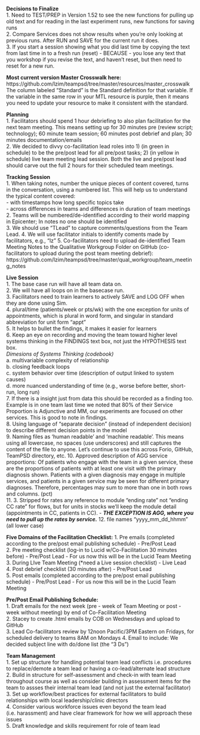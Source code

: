 **Decisions to Finalize**  
1. Need to TEST/PREP in Version 1.52 to see the new functions for pulling up old text and for reading in the last experiment runs, new functions for saving runs  
2. Compare Services does not show results when you're only looking at previous runs. After RUN and SAVE for the current run it does.  
3. If you start a session showing what you did last time by copying the text from last time in to a fresh run (reset) - BECAUSE - you lose any text that you workshop if you revise the text, and haven't reset, but then need to reset for a new run.  

**Most current version Master Crosswalk here:** https://github.com/lzim/teampsd/tree/master/resources/master_crosswalk
The column labeled "Standard" is the Standard definition for that variable. If the variable in the same row in your MTL resource is purple, then it means you need to update your resource to make it consistent with the standard.  

**Planning**  
1. Facilitators should spend 1 hour debriefing to also plan facilitation for the next team meeting. This means setting up for 30 minutes pre (review script; technology); 60 minute team session; 60 minutes post debrief and plan; 30 minutes documentation/emails  
2. We decided to divvy co-facilitation lead roles into 1) (in green in schedule) to be the pre/post lead for all pre/post tasks; 2) (in yellow in schedule) live team meeting lead session. Both the live and pre/post lead should carve out the full 2 hours for their scheduled team meetings.  

**Tracking Session**  
1. When taking notes, number the unique pieces of content covered, turns in the conversation,  using a numbered list. This will help us to understand the typical content covered:  
- with timestamps how long specific topics take  
- across differences in teams and differences in duration of team meetings  
2. Teams will be numbered/de-identified according to their world mapping in Epicenter; In notes no one should be identified  
3. We should use "TLead" to capture comments/questions from the Team Lead.
4. We will use facilitator initials to identify coments made by facilitators, e.g., "lz"
5. Co-facilitators need to upload de-identified Team Meeting Notes to the Qualitative Workgroup Folder on GitHub (co-facilitators to upload during the post team meeting debrief): https://github.com/lzim/teampsd/tree/master/qual_workgroup/team_meeting_notes  

**Live Session**  
1. The base case run will have all team data on.  
2. We will have all loops on in the basecase run.  
3. Facilitators need to train learners to actively SAVE and LOG OFF when they are done using Sim.  
4. plural/time (patients/week or pts/wk) with the one exception for units of appointments, which is plural in word form, and singular in standard abbreviation for unit form "appt"  
5. It helps to bullet the findings, it makes it easier for learners  
6. Keep an eye on recording and moving the team toward higher level systems thinking in the FINDINGS text box, not just the HYPOTHESIS text box.  
	*Dimesions of Systems Thinking (codebook)*  
	a. multivariable complexity of relationship  
	b. closing feedback loops  
	c. system behavior over time (description of output linked to system causes)  
	d. more nuanced understanding of time (e.g., worse before better, short-run, long run)  
7. If there is a insight just from data this should be recorded as a finding too. Example is in one team last time we noted that 80% of their Service Proportion is Adjunctive and MM, our experiments are focused on other services. This is good to note in findings.  
8. Using language of "separate decision" (instead of independent decision) to describe different decision points in the model  
9. Naming files as 'human readable' and 'machine readable'. This means using all lowercase, no spaces (use underscores) and still captures the content of the file to anyone. Let's continue to use this across Forio, GitHub, TeamPSD directory, etc. 
10. Approved description of AGG service proportions: Of patients who engage with the team in a given service, these are the proportions of patients with at least one visit with the primary diagnosis shown.  Patients with a given diagnosis may engage in multiple services, and patients in a given service may be seen for different primary diagnoses.  Therefore, percentages may sum to more than one in both rows and columns. (pct)   
11. 3. Stripped for rates any reference to module "ending rate" not "ending CC rate" for flows, but for units in stocks we'll keep the module detail (appointments in CC, patients in CC). - ***THE EXCEPTION IS AGG, where you need to pull up the rates by service.*** 
12. file names "yyyy_mm_dd_hhmm" (all lower case)  

**Five Domains of the Facilitation Checklist:**
1. Pre emails (completed according to the pre/post email publishing schedule) - Pre/Post Lead  
2. Pre meeting checklist (log-in to Lucid w/Co-Facilitation 30 minutes before) - Pre/Post Lead - For us now this will be in the Lucid Team Meeting  
3. During LIve Team Meeting (*need a Live session checklist) - Live Lead  
4. Post debrief checklist (30 minutes after) - Pre/Post Lead  
5. Post emails (completed according to the pre/post email publishing schedule) - Pre/Post Lead - For us now this will be in the Lucid Team Meeting  

**Pre/Post Email Publishing Schedule:**  
1. Draft emails for the next week (pre - week of Team Meeting or post - week without meeting) by end of Co-Facilitation Meeting  
2. Stacey to create .html emails by COB on Wednesdays and upload to GitHub  
3. Lead Co-facilitators review by 12noon Pacific/3PM Eastern on Fridays, for scheduled delivery to teams 8AM on Mondays
4. Email to include:  We decided subject line with do/done list (the "3 Ds")
	
**Team Management**  
1. Set up structure for handling potential team lead conflicts i.e. procedures to replace/demote a team lead or having a co-lead/alternate lead structure  
2. Build in structure for self-assessment and check-in with team lead throughout course as well as consider building in assessment items for the team to assses their internal team lead (and not just the external facilitator)  
3. Set up workflow/best practices for external facilitators to build relationships with local leadership/clinic directors  
4. Consider various workforce issues even beyond the team lead (i.e. harassment) and have clear framework for how we will approach these issues  
5. Draft knowledge and skills requirement for role of team lead  
